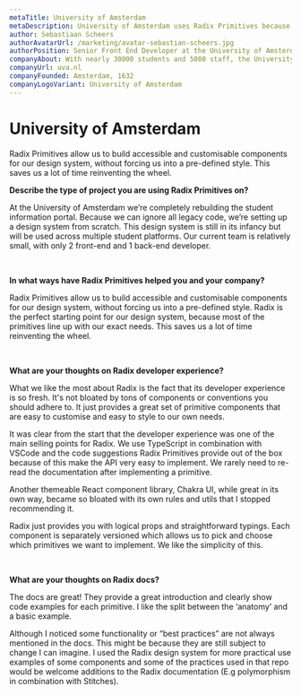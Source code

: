 ```yaml
---
metaTitle: University of Amsterdam
metaDescription: University of Amsterdam uses Radix Primitives because they provide a great set of components that are easy to customise and easy to style to their own needs.
author: Sebastiaan Scheers
authorAvatarUrl: /marketing/avatar-sebastian-scheers.jpg
authorPosition: Senior Front End Developer at the University of Amsterdam
companyAbout: With nearly 30000 students and 5000 staff, the University of Amsterdam is one of the most prominent research facilities in Europe and the largest university in Netherlands.
companyUrl: uva.nl
companyFounded: Amsterdam, 1632
companyLogoVariant: University of Amsterdam
---
```


# University of Amsterdam

<HeroQuote>
  Radix Primitives allow us to build accessible and customisable components for
  our design system, without forcing us into a pre-defined style. This saves us
  a lot of time reinventing the wheel.
</HeroQuote>

**Describe the type of project you are using Radix Primitives on?**

At the University of Amsterdam we’re completely rebuilding the student information portal. Because we can ignore all legacy code, we’re setting up a design system from scratch. This design system is still in its infancy but will be used across multiple student platforms. Our current team is relatively small, with only 2 front-end and 1 back-end developer.

<br />

**In what ways have Radix Primitives helped you and your company?**

Radix Primitives allow us to build accessible and customisable components for our design system, without forcing us into a pre-defined style. Radix is the perfect starting point for our design system, because most of the primitives line up with our exact needs. This saves us a lot of time reinventing the wheel.

<br />

**What are your thoughts on Radix developer experience?**

What we like the most about Radix is the fact that its developer experience is so fresh. It's not bloated by tons of components or conventions you should adhere to. It just provides a great set of primitive components that are easy to customise and easy to style to our own needs.

It was clear from the start that the developer experience was one of the main selling points for Radix. We use TypeScript in combination with VSCode and the code suggestions Radix Primitives provide out of the box because of this make the API very easy to implement. We rarely need to re-read the documentation after implementing a primitive.

Another themeable React component library, Chakra UI, while great in its own way, became so bloated with its own rules and utils that I stopped recommending it.

Radix just provides you with logical props and straightforward typings. Each component is separately versioned which allows us to pick and choose which primitives we want to implement. We like the simplicity of this.

<br />

**What are your thoughts on Radix docs?**

The docs are great! They provide a great introduction and clearly show code examples for each primitive. I like the split between the ‘anatomy’ and a basic example.

Although I noticed some functionality or “best practices” are not always mentioned in the docs. This might be because they are still subject to change I can imagine. I used the Radix design system for more practical use examples of some components and some of the practices used in that repo would be welcome additions to the Radix documentation (E.g polymorphism in combination with Stitches).
